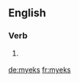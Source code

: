 ==English==

===Verb===
{{head|en|verb form}}

# {{label|en|Geordie}} {{en-third-person singular of|myek}}

[[de:myeks]]
[[fr:myeks]]